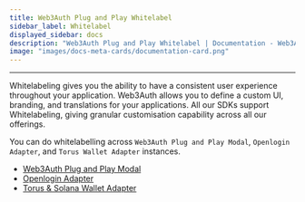 ```yaml
---
title: Web3Auth Plug and Play Whitelabel
sidebar_label: Whitelabel
displayed_sidebar: docs
description: "Web3Auth Plug and Play Whitelabel | Documentation - Web3Auth"
image: "images/docs-meta-cards/documentation-card.png"
---
```


---

Whitelabeling gives you the ability to have a consistent user experience throughout your application. Web3Auth allows you to define a custom UI,
branding, and translations for your applications. All our SDKs support Whitelabeling, giving granular customisation capability across all our
offerings.

You can do whitelabelling across `Web3Auth Plug and Play Modal`, `Openlogin Adapter`, and `Torus Wallet Adapter` instances.

- [Web3Auth Plug and Play Modal](./login-modal)
- [Openlogin Adapter](./user-flow-screens)
- [Torus & Solana Wallet Adapter](./torus-wallet-plugin)
